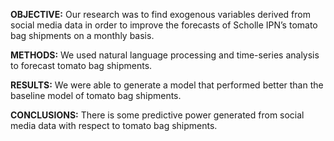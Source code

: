 **OBJECTIVE:** Our research was to find exogenous variables derived from social media data in order to improve the forecasts of Scholle IPN's tomato bag shipments on a monthly basis.

**METHODS:** We used natural language processing and time-series analysis to forecast tomato bag shipments.

**RESULTS:** We were able to generate a model that performed better than the baseline model of tomato bag shipments.

**CONCLUSIONS:** There is some predictive power generated from social media data with respect to tomato bag shipments.

\bigskip
\bigskip
\bigskip



